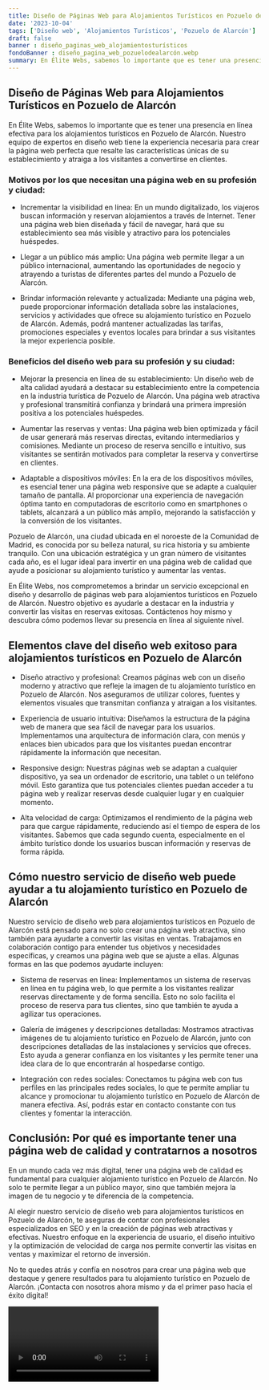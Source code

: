 ```yaml
---
title: Diseño de Páginas Web para Alojamientos Turísticos en Pozuelo de Alarcón
date: '2023-10-04'
tags: ['Diseño web', 'Alojamientos Turísticos', 'Pozuelo de Alarcón']
draft: false
banner : diseño_paginas_web_alojamientosturísticos
fondoBanner : diseño_pagina_web_pozuelodealarcón.webp
summary: En Élite Webs, sabemos lo importante que es tener una presencia en línea efectiva para los alojamientos turísticos en Pozuelo de Alarcón. Nuestro equipo de expertos en diseño web tiene la experiencia necesaria para crear la página web perfecta que resalte las características únicas de su establecimiento y atraiga a los visitantes a convertirse en clientes.
---
```


## Diseño de Páginas Web para Alojamientos Turísticos en Pozuelo de Alarcón

En Élite Webs, sabemos lo importante que es tener una presencia en línea efectiva para los alojamientos turísticos en Pozuelo de Alarcón. Nuestro equipo de expertos en diseño web tiene la experiencia necesaria para crear la página web perfecta que resalte las características únicas de su establecimiento y atraiga a los visitantes a convertirse en clientes.

### Motivos por los que necesitan una página web en su profesión y ciudad:

- Incrementar la visibilidad en línea: En un mundo digitalizado, los viajeros buscan información y reservan alojamientos a través de Internet. Tener una página web bien diseñada y fácil de navegar, hará que su establecimiento sea más visible y atractivo para los potenciales huéspedes.

- Llegar a un público más amplio: Una página web permite llegar a un público internacional, aumentando las oportunidades de negocio y atrayendo a turistas de diferentes partes del mundo a Pozuelo de Alarcón.

- Brindar información relevante y actualizada: Mediante una página web, puede proporcionar información detallada sobre las instalaciones, servicios y actividades que ofrece su alojamiento turístico en Pozuelo de Alarcón. Además, podrá mantener actualizadas las tarifas, promociones especiales y eventos locales para brindar a sus visitantes la mejor experiencia posible.

### Beneficios del diseño web para su profesión y su ciudad:

- Mejorar la presencia en línea de su establecimiento: Un diseño web de alta calidad ayudará a destacar su establecimiento entre la competencia en la industria turística de Pozuelo de Alarcón. Una página web atractiva y profesional transmitirá confianza y brindará una primera impresión positiva a los potenciales huéspedes.

- Aumentar las reservas y ventas: Una página web bien optimizada y fácil de usar generará más reservas directas, evitando intermediarios y comisiones. Mediante un proceso de reserva sencillo e intuitivo, sus visitantes se sentirán motivados para completar la reserva y convertirse en clientes.

- Adaptable a dispositivos móviles: En la era de los dispositivos móviles, es esencial tener una página web responsive que se adapte a cualquier tamaño de pantalla. Al proporcionar una experiencia de navegación óptima tanto en computadoras de escritorio como en smartphones o tablets, alcanzará a un público más amplio, mejorando la satisfacción y la conversión de los visitantes.

Pozuelo de Alarcón, una ciudad ubicada en el noroeste de la Comunidad de Madrid, es conocida por su belleza natural, su rica historia y su ambiente tranquilo. Con una ubicación estratégica y un gran número de visitantes cada año, es el lugar ideal para invertir en una página web de calidad que ayude a posicionar su alojamiento turístico y aumentar las ventas.

En Élite Webs, nos comprometemos a brindar un servicio excepcional en diseño y desarrollo de páginas web para alojamientos turísticos en Pozuelo de Alarcón. Nuestro objetivo es ayudarle a destacar en la industria y convertir las visitas en reservas exitosas. Contáctenos hoy mismo y descubra cómo podemos llevar su presencia en línea al siguiente nivel.

<GifSeo />

<Cta />

## Elementos clave del diseño web exitoso para alojamientos turísticos en Pozuelo de Alarcón

- Diseño atractivo y profesional: Creamos páginas web con un diseño moderno y atractivo que refleje la imagen de tu alojamiento turístico en Pozuelo de Alarcón. Nos aseguramos de utilizar colores, fuentes y elementos visuales que transmitan confianza y atraigan a los visitantes.

- Experiencia de usuario intuitiva: Diseñamos la estructura de la página web de manera que sea fácil de navegar para los usuarios. Implementamos una arquitectura de información clara, con menús y enlaces bien ubicados para que los visitantes puedan encontrar rápidamente la información que necesitan.

- Responsive design: Nuestras páginas web se adaptan a cualquier dispositivo, ya sea un ordenador de escritorio, una tablet o un teléfono móvil. Esto garantiza que tus potenciales clientes puedan acceder a tu página web y realizar reservas desde cualquier lugar y en cualquier momento.

- Alta velocidad de carga: Optimizamos el rendimiento de la página web para que cargue rápidamente, reduciendo así el tiempo de espera de los visitantes. Sabemos que cada segundo cuenta, especialmente en el ámbito turístico donde los usuarios buscan información y reservas de forma rápida.

## Cómo nuestro servicio de diseño web puede ayudar a tu alojamiento turístico en Pozuelo de Alarcón

Nuestro servicio de diseño web para alojamientos turísticos en Pozuelo de Alarcón está pensado para no solo crear una página web atractiva, sino también para ayudarte a convertir las visitas en ventas. Trabajamos en colaboración contigo para entender tus objetivos y necesidades específicas, y creamos una página web que se ajuste a ellas. Algunas formas en las que podemos ayudarte incluyen:

- Sistema de reservas en línea: Implementamos un sistema de reservas en línea en tu página web, lo que permite a los visitantes realizar reservas directamente y de forma sencilla. Esto no solo facilita el proceso de reserva para tus clientes, sino que también te ayuda a agilizar tus operaciones.

- Galería de imágenes y descripciones detalladas: Mostramos atractivas imágenes de tu alojamiento turístico en Pozuelo de Alarcón, junto con descripciones detalladas de las instalaciones y servicios que ofreces. Esto ayuda a generar confianza en los visitantes y les permite tener una idea clara de lo que encontrarán al hospedarse contigo.

- Integración con redes sociales: Conectamos tu página web con tus perfiles en las principales redes sociales, lo que te permite ampliar tu alcance y promocionar tu alojamiento turístico en Pozuelo de Alarcón de manera efectiva. Así, podrás estar en contacto constante con tus clientes y fomentar la interacción.

## Conclusión: Por qué es importante tener una página web de calidad y contratarnos a nosotros

En un mundo cada vez más digital, tener una página web de calidad es fundamental para cualquier alojamiento turístico en Pozuelo de Alarcón. No solo te permite llegar a un público mayor, sino que también mejora la imagen de tu negocio y te diferencia de la competencia.

Al elegir nuestro servicio de diseño web para alojamientos turísticos en Pozuelo de Alarcón, te aseguras de contar con profesionales especializados en SEO y en la creación de páginas web atractivas y efectivas. Nuestro enfoque en la experiencia de usuario, el diseño intuitivo y la optimización de velocidad de carga nos permite convertir las visitas en ventas y maximizar el retorno de inversión.

No te quedes atrás y confía en nosotros para crear una página web que destaque y genere resultados para tu alojamiento turístico en Pozuelo de Alarcón. ¡Contacta con nosotros ahora mismo y da el primer paso hacia el éxito digital!

<Video />

<CtaBot job='Alojamientos Turísticos' city='Pozuelo de Alarcón'/>

<Gmaps query='Pozuelo de Alarcón+españa+maps' />
